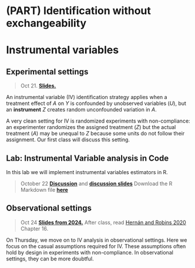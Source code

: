 # (PART) Identification without exchangeability {-}

# Instrumental variables

## Experimental settings

> Oct 21. [**Slides.**](assets/slides/7-1_iv_experimental.pdf)

An instrumental variable (IV) identification strategy applies when a treatment effect of $A$ on $Y$ is confounded by unobserved variables ($U$), but an **instrument** $Z$ creates random unconfounded variation in $A$.

<script type="text/tikz">
  \begin{tikzpicture}
    \node (l) at (0,0) {$L$};
    \node (a) at (1,0) {$A$};
    \node (y) at (2,0) {$Y$};
    \draw[->] (l) -- (a);
    \draw[->] (a) -- (y);
    \draw[->] (l) to[bend right] (y);
  \end{tikzpicture}
</script>

A very clean setting for IV is randomized experiments with non-compliance: an experimenter randomizes the assigned treatment ($Z$) but the actual treatment ($A$) may be unequal to $Z$ because some units do not follow their assignment. Our first class will discuss this setting.

## Lab: Instrumental Variable analysis in Code

In this lab we will implement instrumental variables estimators in R.

> October 22 [**Discussion**](discussion-9.-instrumental-variable) and [**discussion slides**](assets/discussions/discussion9-instrumental-variables.pdf) Download the
R Markdown file [**here**](assets/discussions/discussion9.Rmd)

## Observational settings

> Oct 24 [**Slides from 2024.**](assets/slides/7-2_iv_observational.pdf) After class, read [Hernán and Robins 2020](https://www.hsph.harvard.edu/miguel-hernan/causal-inference-book/) Chapter 16.

On Thursday, we move on to IV analysis in observational settings. Here we focus on the casual assumptions required for IV. These assumptions often hold by design in experiments with non-compliance. In observational settings, they can be more doubtful.
